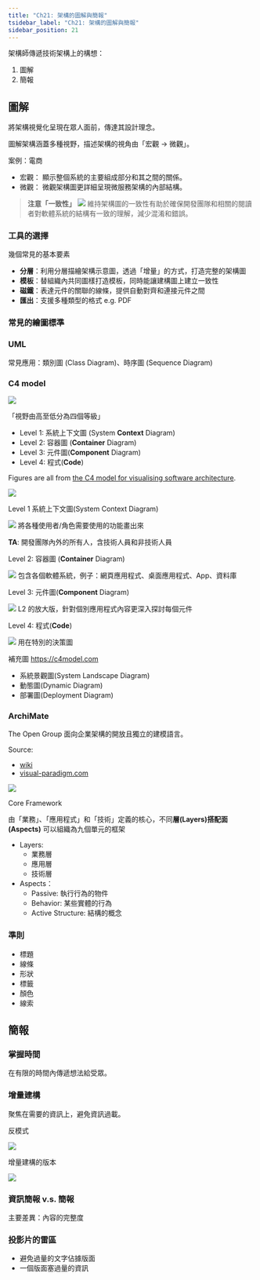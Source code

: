 ```yaml
---
title: "Ch21: 架構的圖解與簡報"
tsidebar_label: "Ch21: 架構的圖解與簡報"
sidebar_position: 21
---
```


架構師傳遞技術架構上的構想：
1. 圖解
2. 簡報

## 圖解
將架構視覺化呈現在眾人面前，傳達其設計理念。

圖解架構涵蓋多種視野，描述架構的視角由「宏觀 → 微觀」。

案例：電商
- 宏觀：
  顯示整個系統的主要組成部分和其之間的關係。
- 微觀：
  微觀架構圖更詳細呈現微服務架構的內部結構。

> **注意「一致性」**
> ![](./ch21/21-1.png)
> 維持架構圖的一致性有助於確保開發團隊和相關的閱讀者對軟體系統的結構有一致的理解，減少混淆和錯誤。

### 工具的選擇
幾個常見的基本要素
- **分層**：利用分層描繪架構示意圖，透過「增量」的方式，打造完整的架構圖
- **模板**：替組織內共同圖樣打造模板，同時能讓建構圖上建立一致性
- **磁鐵**：表達元件的關聯的線條，提供自動對齊和連接元件之間
- **匯出**：支援多種類型的格式 e.g. PDF

### 常見的繪圖標準
### UML
常見應用：類別圖 (Class Diagram)、時序圖 (Sequence Diagram)

### C4 model
![](./ch21/c4-overview.png)

「視野由高至低分為四個等級」
- Level 1: 系統上下文圖 (System **Context** Diagram)
- Level 2: 容器圖 (**Container** Diagram)
- Level 3: 元件圖(**Component** Diagram)
- Level 4: 程式(**Code**)

Figures are all from [the C4 model for visualising software architecture](https://c4model.com/#tooling).

![](./ch21/abstractions.png)

Level 1 系統上下文圖(System Context Diagram)

![](./ch21/SystemContext.png)
將各種使用者/角色需要使用的功能畫出來

**TA**: 開發團隊內外的所有人，含技術人員和非技術人員

Level 2: 容器圖 (**Container** Diagram)

![](./ch21/Containers.png)
包含各個軟體系統，例子：網頁應用程式、桌面應用程式、App、資料庫

Level 3: 元件圖(**Component** Diagram)

![](./ch21/Components.png)
L2 的放大版，針對個別應用程式內容更深入探討每個元件

Level 4: 程式(**Code**)

![](./ch21/class-diagram.png)
用在特別的決策圖

補充圖 https://c4model.com
- 系統景觀圖(System Landscape Diagram)
- 動態圖(Dynamic Diagram)
- 部署圖(Deployment Diagram)

### ArchiMate
The Open Group 面向企業架構的開放且獨立的建模語言。

Source: 
- [wiki](https://en.wikipedia.org/wiki/ArchiMate#:~:text=ArchiMate%20(%2F%CB%88%C9%91%CB%90rk%C9%AA,domains%20in%20an%20unambiguous%20way.))
- [visual-paradigm.com](https://www.visual-paradigm.com/guide/archimate/what-is-archimate/)

![](./ch21/ArchiMate_Core_framework_archimate.jpg)

Core Framework

由「業務」、「應用程式」和「技術」定義的核心，不同**層(Layers)**搭配**面(Aspects)** 可以組織為九個單元的框架

- Layers: 
    - 業務層
    - 應用層
    - 技術層
- Aspects：
    - Passive: 執行行為的物件
    - Behavior: 某些實體的行為
    - Active Structure: 結構的概念 

### 準則
- 標題
- 線條
- 形狀
- 標籤
- 顏色
- 線索

## 簡報

### 掌握時間
在有限的時間內傳遞想法給受眾。

### 增量建構
聚焦在需要的資訊上，避免資訊過載。

反模式

![](./ch21/21-3.png)

增量建構的版本

![](./ch21/21-4.png)

### 資訊簡報 v.s. 簡報
主要差異：內容的完整度

### 投影片的雷區
- 避免過量的文字佔據版面
- 一個版面塞過量的資訊